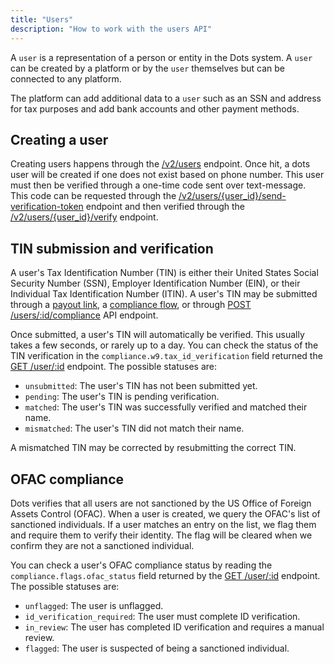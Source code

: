 ```yaml
---
title: "Users"
description: "How to work with the users API"
---
```


A `user` is a representation of a person or entity in the Dots system. A `user` can be created by a platform or by the `user` themselves but can be connected to any platform.

The platform can add additional data to a `user` such as an SSN and address for tax purposes and add bank accounts and other payment methods.

## Creating a user

Creating users happens through the [/v2/users](/api-reference/v2/users/create-user) endpoint. Once hit, a dots user will be created if one does not exist based on phone number. This user must then be verified through a one-time code sent over text-message. This code can be requested through the [/v2/users/\{user_id\}/send-verification-token](/api-reference/v2/users/send-verification-token) endpoint and then verified through the [/v2/users/\{user_id\}/verify](/api-reference/v2/users/verify-user) endpoint.

## TIN submission and verification

A user's Tax Identification Number (TIN) is either their United States
Social Security Number (SSN), Employer Identification Number (EIN), or
their Individual Tax Identification Number (ITIN). A user's TIN may be
submitted through a [payout link](/guides/payout-links), a
[compliance flow](/guides/flow-payouts), or through
[POST /users/:id/compliance](/apireference/users/submit-compliance-information)
API endpoint.

Once submitted, a user's TIN will automatically be verified. This
usually takes a few seconds, or rarely up to a day. You can check the
status of the TIN verification in the `compliance.w9.tax_id_verification`
field returned the [GET /user/:id](apireference/users/retrieve-a-user) endpoint.
The possible statuses are:
- `unsubmitted`: The user's TIN has not been submitted yet.
- `pending`: The user's TIN is pending verification.
- `matched`: The user's TIN was successfully verified and matched their name.
- `mismatched`: The user's TIN did not match their name.

A mismatched TIN may be corrected by resubmitting the correct TIN.

## OFAC compliance

Dots verifies that all users are not sanctioned by the US Office of
Foreign Assets Control (OFAC). When a user is created, we query the
OFAC's list of sanctioned individuals. If a user matches an entry on the
list, we flag them and require them to verify their identity. The flag
will be cleared when we confirm they are not a sanctioned individual.

You can check a user's OFAC compliance status by reading the
`compliance.flags.ofac_status` field returned by the
[GET /user/:id](apireference/users/retrieve-a-user) endpoint. The
possible statuses are:
- `unflagged`: The user is unflagged.
- `id_verification_required`: The user must complete ID verification.
- `in_review`: The user has completed ID verification and requires
  a manual review.
- `flagged`: The user is suspected of being a sanctioned individual.
